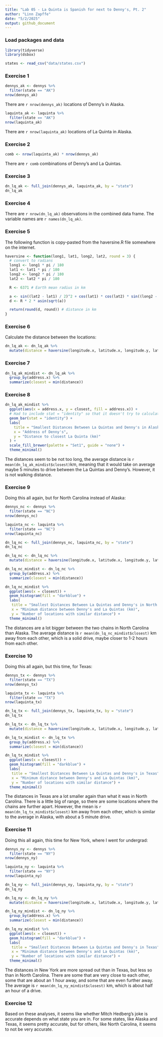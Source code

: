 ```yaml
---
title: "Lab 05 - La Quinta is Spanish for next to Denny's, Pt. 2"
author: "Linn Zapffe"
date: "5/2/2025"
output: github_document
---
```


### Load packages and data

```r
library(tidyverse) 
library(dsbox) 
```

```r
states <- read_csv("data/states.csv")
```

### Exercise 1

```r
dennys_ak <- dennys %>%
  filter(state == "AK")
nrow(dennys_ak)
```

There are `r nrow(dennys_ak)` locations of Denny's in Alaska.

```r
laquinta_ak <- laquinta %>%
  filter(state == "AK")
nrow(laquinta_ak)
```

There are `r nrow(laquinta_ak)` locations of La Quinta in Alaska.

### Exercise 2

```r
comb <- nrow(laquinta_ak) * nrow(dennys_ak)
```
There are `r comb` combinations of Denny's and La Quintas.

### Exercise 3

```r
dn_lq_ak <- full_join(dennys_ak, laquinta_ak, by = "state")
dn_lq_ak
```


### Exercise 4

There are `r nrow(dn_lq_ak)` observations in the combined data frame.
The variable names are `r names(dn_lq_ak)`.

### Exercise 5

The following function is copy-pasted from the haversine.R file somewhere on the internet.
```r
haversine <- function(long1, lat1, long2, lat2, round = 3) {
  # convert to radians
  long1 <- long1 * pi / 180
  lat1 <- lat1 * pi / 180
  long2 <- long2 * pi / 180
  lat2 <- lat2 * pi / 180

  R <- 6371 # Earth mean radius in km

  a <- sin((lat2 - lat1) / 2)^2 + cos(lat1) * cos(lat2) * sin((long2 - long1) / 2)^2
  d <- R * 2 * asin(sqrt(a))

  return(round(d, round)) # distance in km
}
```


### Exercise 6

Calculate the distance between the locations:

```r
dn_lq_ak <- dn_lq_ak %>%
  mutate(distance = haversine(longitude.x, latitude.x, longitude.y, latitude.y))
```



### Exercise 7

```r
dn_lq_ak_mindist <- dn_lq_ak %>%
  group_by(address.x) %>%
  summarize(closest = min(distance))
```


### Exercise 8

```r
dn_lq_ak_mindist %>%
  ggplot(aes(x = address.x, y = closest, fill = address.x)) +
  # Had to include stat = "identity" so that it doesn't try to calculate counts, since we only have one data point per address
  geom_bar(stat = "identity") +
  labs(
    title = "Smallest Distances Between La Quintas and Denny's in Alaska",
    x = "Address of Denny's",
    y = "Distance to closest La Quinta (km)"
  ) +
  scale_fill_brewer(palette = "Set1", guide = "none") +
  theme_minimal()
```

The distances seem to be not too long, the average distance is `r mean(dn_lq_ak_mindist$closest)`km, meaning that it would take on average maybe 5 minutes to drive between the La Quintas and Denny's. However, it is not walking distance.


### Exercise 9

Doing this all again, but for North Carolina instead of Alaska:

```r
dennys_nc <- dennys %>%
  filter(state == "NC")
nrow(dennys_nc)

laquinta_nc <- laquinta %>%
  filter(state == "NC")
nrow(laquinta_nc)

dn_lq_nc <- full_join(dennys_nc, laquinta_nc, by = "state")
dn_lq_nc
```


```r
dn_lq_nc <- dn_lq_nc %>%
  mutate(distance = haversine(longitude.x, latitude.x, longitude.y, latitude.y))

dn_lq_nc_mindist <- dn_lq_nc %>%
  group_by(address.x) %>%
  summarize(closest = min(distance))
```

```r
dn_lq_nc_mindist %>%
  ggplot(aes(x = closest)) +
  geom_histogram(fill = "darkblue") +
  labs(
   title = "Smallest Distances Between La Quintas and Denny's in North Carolina",
   x = "Minimum distance between Denny's and La Quintas (km)",
   y = "Number of locations with similar distance") +
  theme_minimal()
```

The distances are a lot bigger between the two chains in North Carolina than Alaska. The average distance is `r mean(dn_lq_nc_mindist$closest)` km away from each other, which is a solid drive, maybe closer to 1-2 hours from each other.


### Exercise 10

Doing this all again, but this time, for Texas:

```r
dennys_tx <- dennys %>%
  filter(state == "TX")
nrow(dennys_tx)

laquinta_tx <- laquinta %>%
  filter(state == "TX")
nrow(laquinta_tx)

dn_lq_tx <- full_join(dennys_tx, laquinta_tx, by = "state")
dn_lq_tx
```

```r
dn_lq_tx <- dn_lq_tx %>%
  mutate(distance = haversine(longitude.x, latitude.x, longitude.y, latitude.y))

dn_lq_tx_mindist <- dn_lq_tx %>%
  group_by(address.x) %>%
  summarize(closest = min(distance))
```

```r
dn_lq_tx_mindist %>%
  ggplot(aes(x = closest)) +
  geom_histogram(fill = "darkblue") +
  labs(
   title = "Smallest Distances Between La Quintas and Denny's in Texas",
   x = "Minimum distance between Denny's and La Quintas (km)",
   y = "Number of locations with similar distance") +
  theme_minimal()
```

The distances in Texas are a lot smaller again than what it was in North Carolina. There is a little big of range, so there are some locations where the chains are further apart. However, the mean is `r mean(dn_lq_tx_mindist$closest)` km away from each other, which is similar to the average in Alaska, with about a 5 minute drive.


### Exercise 11

Doing this all again, this time for New York, where I went for undergrad:

```r
dennys_ny <- dennys %>%
  filter(state == "NY")
nrow(dennys_ny)

laquinta_ny <- laquinta %>%
  filter(state == "NY")
nrow(laquinta_ny)

dn_lq_ny <- full_join(dennys_ny, laquinta_ny, by = "state")
dn_lq_ny
```

```r
dn_lq_ny <- dn_lq_ny %>%
  mutate(distance = haversine(longitude.x, latitude.x, longitude.y, latitude.y))

dn_lq_ny_mindist <- dn_lq_ny %>%
  group_by(address.x) %>%
  summarize(closest = min(distance))
```

```r
dn_lq_ny_mindist %>%
  ggplot(aes(x = closest)) +
  geom_histogram(fill = "darkblue") +
  labs(
   title = "Smallest Distances Between La Quintas and Denny's in Texas",
   x = "Minimum distance between Denny's and La Quintas (km)",
   y = "Number of locations with similar distance") +
  theme_minimal()
```

The distances in New York are more spread out than in Texas, but less so than in North Carolina. There are some that are very close to each other, some that are about an 1 hour away, and some that are even further away. The average is `r mean(dn_lq_ny_mindist$closest)` km, which is about half an hour of a drive.


### Exercise 12

Based on these analyses, it seems like whether Mitch Hedberg's joke is accurate depends on what state you are in. For some states, like Alaska and Texas, it seems pretty accurate, but for others, like North Carolina, it seems to not be very accurate.

